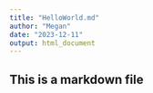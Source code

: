 ```yaml
---
title: "HelloWorld.md"
author: "Megan"
date: "2023-12-11"
output: html_document
---
```

## This is a markdown file